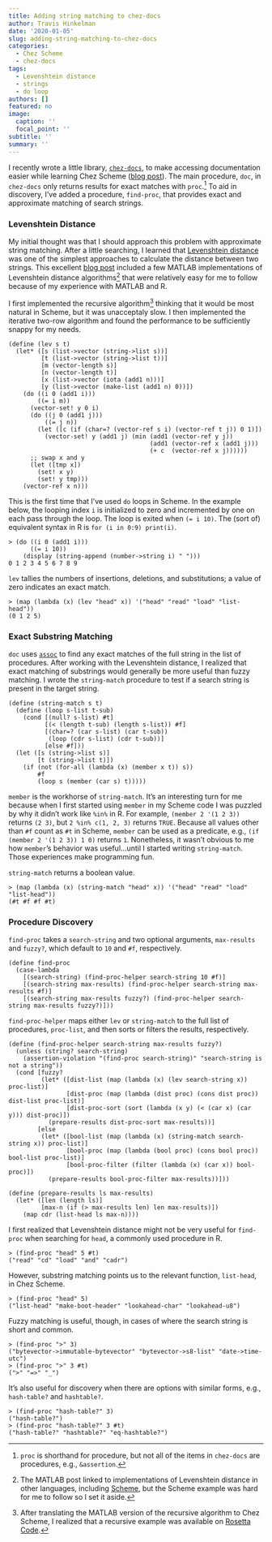 ```yaml
---
title: Adding string matching to chez-docs
author: Travis Hinkelman
date: '2020-01-05'
slug: adding-string-matching-to-chez-docs
categories:
  - Chez Scheme
  - chez-docs
tags:
  - Levenshtein distance
  - strings
  - do loop
authors: []
featured: no
image:
  caption: ''
  focal_point: ''
subtitle: ''
summary: ''
---
```


I recently wrote a little library, [`chez-docs`](https://github.com/hinkelman/chez-docs), to make accessing documentation easier while learning Chez Scheme ([blog post](/post/access-chez-scheme-documentation-from-repl/)). The main procedure, `doc`, in `chez-docs` only returns results for exact matches with `proc`.^[`proc` is shorthand for procedure, but not all of the items in `chez-docs` are procedures, e.g., `&assertion`.] To aid in discovery, I've added a procedure, `find-proc`, that provides exact and approximate matching of search strings.

### Levenshtein Distance

My initial thought was that I should approach this problem with approximate string matching. After a little searching, I learned that [Levenshtein distance](https://en.wikipedia.org/wiki/Levenshtein_distance) was one of the simplest approaches to calculate the distance between two strings. This excellent [blog post](https://blogs.mathworks.com/cleve/2017/08/14/levenshtein-edit-distance-between-strings/) included a few MATLAB implementations of Levenshtein distance algorithms^[The MATLAB post linked to implementations of Levenshtein distance in other languages, including [Scheme](https://en.wikibooks.org/wiki/Algorithm_Implementation/Strings/Levenshtein_distance#Scheme), but the Scheme example was hard for me to follow so I set it aside.] that were relatively easy for me to follow because of my experience with MATLAB and R. 

I first implemented the recursive algorithm^[After translating the MATLAB version of the recursive algorithm to Chez Scheme, I realized that a recursive example was available on [Rosetta Code](http://rosettacode.org/wiki/Levenshtein_distance#Scheme).] thinking that it would be most natural in Scheme, but it was unacceptaly slow. I then implemented the iterative two-row algorithm and found the performance to be sufficiently snappy for my needs.

```
(define (lev s t)
  (let* ([s (list->vector (string->list s))]
         [t (list->vector (string->list t))]
         [m (vector-length s)]
         [n (vector-length t)]
         [x (list->vector (iota (add1 n)))]
         [y (list->vector (make-list (add1 n) 0))])
    (do ((i 0 (add1 i)))
        ((= i m))
      (vector-set! y 0 i)
      (do ((j 0 (add1 j)))
          ((= j n))
        (let ([c (if (char=? (vector-ref s i) (vector-ref t j)) 0 1)])
          (vector-set! y (add1 j) (min (add1 (vector-ref y j))
                                       (add1 (vector-ref x (add1 j)))
                                       (+ c  (vector-ref x j))))))
      ;; swap x and y
      (let ([tmp x])
        (set! x y)
        (set! y tmp)))
    (vector-ref x n)))
```

This is the first time that I've used `do` loops in Scheme. In the example below, the looping index `i` is initialized to zero and incremented by one on each pass through the loop. The loop is exited when `(= i 10)`. The (sort of) equivalent syntax in R is `for (i in 0:9) print(i)`.

```
> (do ((i 0 (add1 i)))
      ((= i 10))
    (display (string-append (number->string i) " ")))
0 1 2 3 4 5 6 7 8 9
```

`lev` tallies the numbers of insertions, deletions, and substitutions; a value of zero indicates an exact match. 

```
> (map (lambda (x) (lev "head" x)) '("head" "read" "load" "list-head"))
(0 1 2 5)
```

### Exact Substring Matching

`doc` uses [`assoc`](https://scheme.com/tspl4/objects.html#./objects:s58) to find any exact matches of the full string in the list of procedures. After working with the Levenshtein distance, I realized that exact matching of substrings would generally be more useful than fuzzy matching. I wrote the `string-match` procedure to test if a search string is present in the target string.

```
(define (string-match s t)
  (define (loop s-list t-sub)
    (cond [(null? s-list) #t]
          [(< (length t-sub) (length s-list)) #f]
          [(char=? (car s-list) (car t-sub))
           (loop (cdr s-list) (cdr t-sub))]
          [else #f]))
  (let ([s (string->list s)]
        [t (string->list t)])
    (if (not (for-all (lambda (x) (member x t)) s))
        #f
        (loop s (member (car s) t)))))
```

`member` is the workhorse of `string-match`. It's an interesting turn for me because when I first started using `member` in my Scheme code I was puzzled by why it didn't work like `%in%` in R. For example, `(member 2 '(1 2 3))` returns `(2 3)`, but `2 %in% c(1, 2, 3)` returns `TRUE`. Because all values other than `#f` count as `#t` in Scheme, `member` can be used as a predicate, e.g., `(if (member 2 '(1 2 3)) 1 0)` returns `1`. Nonetheless, it wasn't obvious to me how `member`'s behavior was useful...until I started writing `string-match`. Those experiences make programming fun.

`string-match` returns a boolean value.

```
> (map (lambda (x) (string-match "head" x)) '("head" "read" "load" "list-head"))
(#t #f #f #t)
```

### Procedure Discovery

`find-proc` takes a `search-string` and two optional arguments, `max-results` and `fuzzy?`, which default to `10` and `#f`, respectively.

```
(define find-proc
  (case-lambda
    [(search-string) (find-proc-helper search-string 10 #f)]
    [(search-string max-results) (find-proc-helper search-string max-results #f)]
    [(search-string max-results fuzzy?) (find-proc-helper search-string max-results fuzzy?)]))
```

`find-proc-helper` maps either `lev` or `string-match` to the full list of procedures, `proc-list`, and then sorts or filters the results, respectively.

```
(define (find-proc-helper search-string max-results fuzzy?)
  (unless (string? search-string)
    (assertion-violation "(find-proc search-string)" "search-string is not a string"))
  (cond [fuzzy?
         (let* ([dist-list (map (lambda (x) (lev search-string x)) proc-list)]
                [dist-proc (map (lambda (dist proc) (cons dist proc)) dist-list proc-list)]
                [dist-proc-sort (sort (lambda (x y) (< (car x) (car y))) dist-proc)])
           (prepare-results dist-proc-sort max-results))]
        [else
         (let* ([bool-list (map (lambda (x) (string-match search-string x)) proc-list)]
                [bool-proc (map (lambda (bool proc) (cons bool proc)) bool-list proc-list)]
                [bool-proc-filter (filter (lambda (x) (car x)) bool-proc)])
           (prepare-results bool-proc-filter max-results))]))

(define (prepare-results ls max-results)
  (let* ([len (length ls)]
         [max-n (if (> max-results len) len max-results)])
    (map cdr (list-head ls max-n))))
```

I first realized that Levenshtein distance might not be very useful for `find-proc` when searching for `head`, a commonly used procedure in R.

```
> (find-proc "head" 5 #t)
("read" "cd" "load" "and" "cadr")
```

However, substring matching points us to the relevant function, `list-head`, in Chez Scheme. 

```
> (find-proc "head" 5)
("list-head" "make-boot-header" "lookahead-char" "lookahead-u8")
```

Fuzzy matching is useful, though, in cases of where the search string is short and common.

```
> (find-proc ">" 3)
("bytevector->immutable-bytevector" "bytevector->s8-list" "date->time-utc")
> (find-proc ">" 3 #t)
(">" "=>" "_")
```

It's also useful for discovery when there are options with similar forms, e.g., `hash-table?` and `hashtable?`.

```
> (find-proc "hash-table?" 3)
("hash-table?")
> (find-proc "hash-table?" 3 #t)
("hash-table?" "hashtable?" "eq-hashtable?")
```
